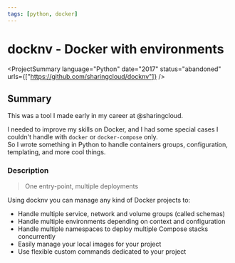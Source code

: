 ```yaml
---
tags: [python, docker]
---
```

<Back name="Projects" link="../../" />

# docknv - Docker with environments

<ProjectSummary
    language="Python"
    date="2017"
    status="abandoned"
    urls={["https://github.com/sharingcloud/docknv"]}
/>

## Summary

This was a tool I made early in my career at <ELink href="https://github.com/sharingcloud">@sharingcloud</ELink>.  

I needed to improve my skills on Docker, and I had some special cases I couldn't handle with `docker` or `docker-compose` only.  
So I wrote something in Python to handle containers groups, configuration, templating, and more cool things.

### Description

> One entry-point, multiple deployments

Using docknv you can manage any kind of Docker projects to:

- Handle multiple service, network and volume groups (called schemas)
- Handle multiple environments depending on context and configuration
- Handle multiple namespaces to deploy multiple Compose stacks concurrently
- Easily manage your local images for your project
- Use flexible custom commands dedicated to your project
